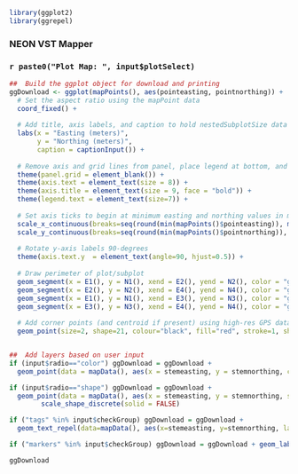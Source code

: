 
```r
library(ggplot2)
library(ggrepel)

```

### NEON VST Mapper
### `r paste0("Plot Map: ", input$plotSelect)`
```r

##  Build the ggplot object for download and printing
ggDownload <- ggplot(mapPoints(), aes(pointeasting, pointnorthing)) +
  # Set the aspect ratio using the mapPoint data
  coord_fixed() +
      
  # Add title, axis labels, and caption to hold nestedSubplotSize data
  labs(x = "Easting (meters)",
       y = "Northing (meters)",
       caption = captionInput()) +
      
  # Remove axis and grid lines from panel, place legend at bottom, and size text output for printing/download
  theme(panel.grid = element_blank()) +
  theme(axis.text = element_text(size = 8)) +
  theme(axis.title = element_text(size = 9, face = "bold")) +
  theme(legend.text = element_text(size=7)) +
  
  # Set axis ticks to begin at minimum easting and northing values in mapPoints, and space every 5 meters
  scale_x_continuous(breaks=seq(round(min(mapPoints()$pointeasting)), max(mapPoints()$pointeasting),5)) +
  scale_y_continuous(breaks=seq(round(min(mapPoints()$pointnorthing)), max(mapPoints()$pointnorthing),5)) +
  
  # Rotate y-axis labels 90-degrees
  theme(axis.text.y  = element_text(angle=90, hjust=0.5)) +
      
  # Draw perimeter of plot/subplot
  geom_segment(x = E1(), y = N1(), xend = E2(), yend = N2(), color = "grey30") +
  geom_segment(x = E2(), y = N2(), xend = E4(), yend = N4(), color = "grey30") +
  geom_segment(x = E1(), y = N1(), xend = E3(), yend = N3(), color = "grey30") +
  geom_segment(x = E3(), y = N3(), xend = E4(), yend = N4(), color = "grey30") +
      
  # Add corner points (and centroid if present) using high-res GPS data
  geom_point(size=2, shape=21, colour="black", fill="red", stroke=1, show.legend = FALSE)


##  Add layers based on user input
if (input$radio=="color") ggDownload = ggDownload + 
  geom_point(data = mapData(), aes(x = stemeasting, y = stemnorthing, color = taxonid), size = 2, shape = 21, stroke = 0.5, show.legend = TRUE)

if (input$radio=="shape") ggDownload = ggDownload +
  geom_point(data = mapData(), aes(x = stemeasting, y = stemnorthing, shape = taxonid), size = 2, stroke = 0.5, show.legend = TRUE) +
        scale_shape_discrete(solid = FALSE)

if ("tags" %in% input$checkGroup) ggDownload = ggDownload + 
  geom_text_repel(data=mapData(), aes(x=stemeasting, y=stemnorthing, label=tagid), size=2, nudge_x = 0.3, nudge_y = 0.3)

if ("markers" %in% input$checkGroup) ggDownload = ggDownload + geom_label(aes(label = pointid), fill = "#FF6C5E", size=2, show.legend = FALSE)

ggDownload

```